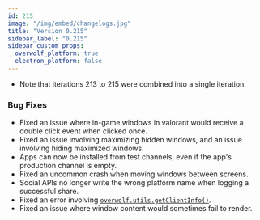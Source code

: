 ```yaml
---
id: 215
image: "/img/embed/changelogs.jpg"
title: "Version 0.215"
sidebar_label: "0.215"
sidebar_custom_props:
  overwolf_platform: true
  electron_platform: false
---
```


* Note that iterations 213 to 215 were combined into a single iteration.

### Bug Fixes
- Fixed an issue where in-game windows in valorant would receive a double click event when clicked once.
- Fixed an issue involving maximizing hidden windows, and an issue involving hiding maximized windows.
- Apps can now be installed from test channels, even if the app's production channel is empty.
- Fixed an uncommon crash when moving windows between screens.
- Social APIs no longer write the wrong platform name when logging a successful share.
- Fixed an error involving [`overwolf.utils.getClientInfo()`](/api/utils#getclientinfocallback).
- Fixed an issue where window content would sometimes fail to render.